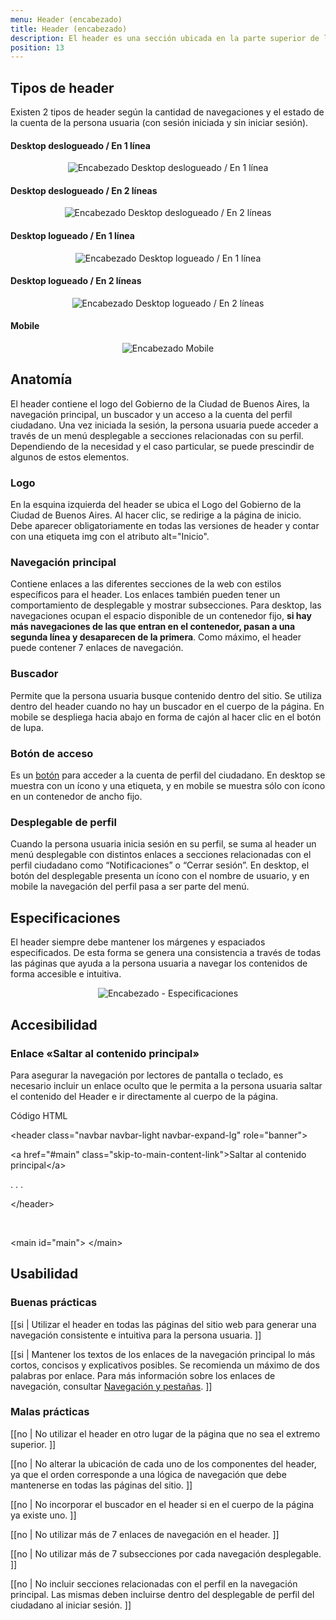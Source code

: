 ```yaml
---
menu: Header (encabezado)
title: Header (encabezado)
description: El header es una sección ubicada en la parte superior de la página que contiene elementos y componentes relacionados a la navegación. Su función es permitir que la persona usuaria pueda navegar y acceder intuitivamente a las diferentes secciones de un sitio.
position: 13
---
```


## Tipos de header

Existen 2 tipos de header según la cantidad de navegaciones y el estado de la cuenta de la persona usuaria (con sesión iniciada y sin iniciar sesión).

#### Desktop deslogueado / En 1 línea

<div align="center" className="mt-5">
  <img src="/componentes/encabezado/header_1.svg" alt="Encabezado Desktop deslogueado / En 1 línea" />
</div>

#### Desktop deslogueado / En 2 líneas

<div align="center" className="mt-5">
  <img src="/componentes/encabezado/header_2.svg" alt="Encabezado Desktop deslogueado / En 2 líneas" />
</div>

#### Desktop logueado / En 1 línea

<div align="center" className="mt-5">
  <img src="/componentes/encabezado/header_3.svg" alt="Encabezado Desktop logueado / En 1 línea" />
</div>

#### Desktop logueado / En 2 líneas

<div align="center" className="mt-5">
  <img src="/componentes/encabezado/header_4.svg" alt="Encabezado Desktop logueado / En 2 líneas" />
</div>

#### Mobile

<div align="center" className="mt-5">
  <img src="/componentes/encabezado/header_5.svg" alt="Encabezado Mobile" />
</div>

## Anatomía

El header contiene el logo del Gobierno de la Ciudad de Buenos Aires, la navegación principal, un buscador y un acceso a la cuenta del perfil ciudadano. Una vez iniciada la sesión, la persona usuaria puede acceder a través de un menú desplegable a secciones relacionadas con su perfil. Dependiendo de la necesidad y el caso particular, se puede prescindir de algunos de estos elementos. 

### Logo 

En la esquina izquierda del header se ubica el Logo del Gobierno de la Ciudad de Buenos Aires. Al hacer clic, se redirige a la página de inicio. Debe aparecer obligatoriamente en todas las versiones de header y contar con una etiqueta img con el atributo alt="Inicio".

### Navegación principal

Contiene enlaces a las diferentes secciones de la web con estilos específicos para el header. Los enlaces también pueden tener un comportamiento de desplegable y mostrar subsecciones. Para desktop, las navegaciones ocupan el espacio disponible de un contenedor fijo, **si hay más navegaciones de las que entran en el contenedor, pasan a una segunda línea y desaparecen de la primera**. Como máximo, el header puede contener 7 enlaces de navegación.

### Buscador

Permite que la persona usuaria busque contenido dentro del sitio. Se utiliza dentro del header  cuando no hay un buscador en el cuerpo de la página. En mobile se despliega hacia abajo en forma de cajón al hacer clic en el botón de lupa.

### Botón de acceso

Es un [botón](https://gcba.github.io/estandares/componentes/boton/) para acceder a la cuenta de perfil del ciudadano. En desktop se muestra con un ícono y una etiqueta, y en mobile se muestra sólo con ícono en un contenedor de ancho fijo.

### Desplegable de perfil 

Cuando la persona usuaria inicia sesión en su perfil, se suma al header un menú desplegable  con distintos enlaces a secciones relacionadas con el perfil ciudadano como “Notificaciones” o “Cerrar sesión”. En desktop, el botón del desplegable presenta un ícono con el nombre de usuario, y en mobile la navegación del perfil pasa a ser parte del menú.

## Especificaciones

El header siempre debe mantener los márgenes y espaciados especificados. De esta forma se genera una consistencia a través de todas las páginas que ayuda a la persona usuaria a navegar los contenidos de forma accesible e intuitiva.  

<div align="center" className="mt-5">
  <img src="/componentes/encabezado/header_6.svg" alt="Encabezado - Especificaciones" />
</div>

## Accesibilidad

<h3>Enlace «Saltar al contenido principal»</h3>

Para asegurar la navegación por lectores de pantalla o teclado, es necesario incluir un enlace oculto que le permita a la persona usuaria saltar el contenido del Header e ir directamente al cuerpo de la página.

<div className="my-3 p-4 bg-light rounded-lg box-shadow-grisulado-50">
  <p className="text-info font-weight-bold small">Código HTML</p>
  <div className="font-italic">
    <p className="mb-0">&lt;header class="navbar navbar-light navbar-expand-lg" role="banner"&gt;</p>
    <p className="mb-0 ml-3">&lt;a href="#main" class="skip-to-main-content-link"&gt;Saltar al contenido principal&lt;/a&gt;</p>
    <p className="mb-0 ml-3">.  .  .  </p>
    <p className="mb-0">&lt;/header&gt;</p>
    <br />
    <p className="mb-0">&lt;main id="main"&gt; &lt;/main&gt;</p>
  </div>
</div>

## Usabilidad

### Buenas prácticas

[[si | Utilizar el header en todas las páginas del sitio web para generar una navegación consistente e intuitiva para la persona usuaria. ]]

[[si | Mantener los textos de los enlaces de la navegación principal lo más cortos, concisos y explicativos posibles. Se recomienda un máximo de dos palabras por enlace. Para más información sobre los enlaces de navegación, consultar [Navegación y pestañas](https://gcba.github.io/estandares/componentes/navegacion/). ]]

### Malas prácticas

[[no | No utilizar el header en otro lugar de la página que no sea el extremo superior. ]]

[[no | No alterar la ubicación de cada uno de los componentes del header, ya que el orden corresponde a una lógica de navegación que debe mantenerse en todas las páginas del sitio. ]]

[[no | No incorporar el buscador en el header si en el cuerpo de la página ya existe uno. ]]

[[no | No utilizar más de 7 enlaces de navegación en el header. ]]

[[no | No utilizar más de 7 subsecciones por cada navegación desplegable. ]]

[[no | No incluir secciones relacionadas con el perfil en la navegación principal. Las mismas deben incluirse dentro del desplegable de perfil del ciudadano al iniciar sesión. ]]